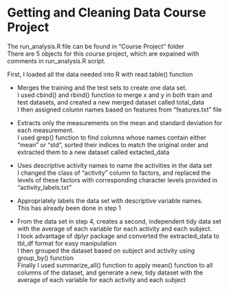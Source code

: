 # Getting and Cleaning Data Course Project  
The run_analysis.R file can be found in "Course Project" folder  
There are 5 objects for this course project, which are expained with comments in run_analysis.R script.    

First, I loaded all the data needed into R with read.table() function  

* Merges the training and the test sets to create one data set.  
I used cbind() and rbind() function to merge x and y in both train and test datasets, and created a new merged dataset called total_data  
I then assigned column names based on features from "features.txt" file  

* Extracts only the measurements on the mean and standard deviation for each measurement.  
I used grep() function to find columns whose names contain either "mean" or "std", sorted their indices to match the original order and extracted them to a new dataset called extacted_data  

* Uses descriptive activity names to name the activities in the data set  
I changed the class of "activity" column to factors, and replaced the levels of these factors with corresponding character levels provided in "activity_labels.txt"  

* Appropriately labels the data set with descriptive variable names.  
This has already been done in step 1  

* From the data set in step 4, creates a second, independent tidy data set with the average of each variable for each activity and each subject.  
I took advantage of dplyr package and converted the extracted_data to tbl_df format for easy manipulation  
I then grouped the dataset based on subject and activity using group_by() function  
Finally I used summarize_all() function to apply mean() function to all columns of the dataset, and generate a new, tidy dataset with the average of each variable for each activity and each subject  